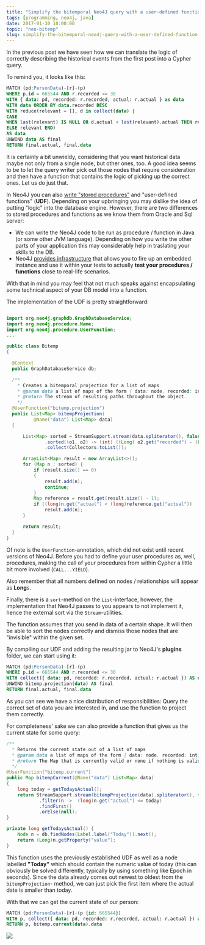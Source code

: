 ```yaml
---
title: "Simplify the bitemporal Neo4J query with a user-defined function"
tags: [programming, neo4j, java]
date: 2017-01-30 10:00:00
topic: "neo-bitemp"
slug: simplify-the-bitemporal-neo4j-query-with-a-user-defined-function
---
```


<TopicToc topicId="neo-bitemp" active="Simplify the bitemporal Neo4J query with a user-defined function" />

In the previous post we have seen how we can translate the logic of
correctly describing the historical events from the first post into a Cypher query.

To remind you, it looks like this:

```sql
MATCH (pd:PersonData)-[r]-(p) 
WHERE p.id = 665544 AND r.recorded <= 30
WITH { data: pd, recorded: r.recorded, actual: r.actual } as data
WITH data ORDER BY data.recorded DESC
WITH reduce(relevant = [], d in collect(data) | 
CASE 
WHEN last(relevant) IS NULL OR d.actual < last(relevant).actual THEN relevant+d 
ELSE relevant END) 
AS data
UNWIND data AS final 
RETURN final.actual, final.data
```

It is certainly a bit unwieldy, considering that you want historical data 
maybe not only from a single node, but other ones, too.
A good idea seems to be to let the query writer pick out those nodes that require
consideration and then have a function that contains the logic of picking up
the correct ones. Let us do just that.

In Neo4J you can also [write "stored procedures"][3] and "user-defined functions" (**UDF**).
Depending on your upbringing you may dislike the idea of putting "logic" into the
database engine. However, there are two differences to stored procedures and functions
as we know them from Oracle and Sql server:

* We can write the Neo4J code to be run as procedure / function in Java 
  (or some other JVM language). Depending on how you write the other parts
  of your application this may considerably help in traslating your skills to the
  DB.
* Neo4J [provides infrastructure][4] that allows you to fire up an embedded instance
  and use it within your tests to actually **test your procedures / functions**
  close to real-life scenarios.

With that in mind you may feel that not much speaks against encapsulating some
technical aspect of your DB model into a function.

The implementation of the UDF is pretty straightforward:

``` java

import org.neo4j.graphdb.GraphDatabaseService;
import org.neo4j.procedure.Name;
import org.neo4j.procedure.UserFunction;
...

public class Bitemp
{

  @Context
  public GraphDatabaseService db;

  /**
    * Creates a bitemporal projection for a list of maps
    * @param data a list of maps of the form { data: node, recorded: int, actual: int }
    * @return The stream of resulting paths throughout the object.
    */
  @UserFunction("bitemp.projection")
  public List<Map> bitempProjection(
          @Name("data") List<Map> data)
  {

      List<Map> sorted = StreamSupport.stream(data.spliterator(), false)
              .sorted((o1, o2) -> (int) ((Long) o2.get("recorded") - (Long) o1.get("recorded")))
              .collect(Collectors.toList());

      ArrayList<Map> result = new ArrayList<>();
      for (Map n : sorted) {
          if (result.size() == 0)
          {
              result.add(n);
              continue;
          }
          Map reference = result.get(result.size() - 1);
          if ((long)n.get("actual") < (long)reference.get("actual"))
              result.add(n);
      }

      return result;
  }
}
```

Of note is the  `UserFunction`-annotation, which did not exist until recent
versions of Neo4J.
Before you had to define your user procedures as, well, procedures, making the
call of your procedures from within Cypher a little bit more involved (`CALL...YIELD`).

Also remember that all numbers defined on nodes / relationships will appear as 
**Long**s.

Finally, there is a `sort`-method on the `List`-interface, however, the implementation
that Neo4J passes to you appears to not implement it, hence the external sort
via the `Stream`-utilities.

The function assumes that you send in data of a certain shape. It will then
be able to sort the nodes correctly and dismiss those nodes that are "invisible"
within the given set.

By compiling our UDF and adding the resulting jar to Neo4J's **plugins** folder,
we can start using it:

``` sql
MATCH (pd:PersonData)-[r]-(p) 
WHERE p.id = 665544 AND r.recorded <= 30
WITH collect({ data: pd, recorded: r.recorded, actual: r.actual }) AS data
UNWIND bitemp.projection(data) AS final
RETURN final.actual, final.data
``` 

As you can see we have a nice distribution of responsibilities:
Query the correct set of data you are interested in, and use the function
to project them correctly.

For completeness' sake we can also provide a function that gives us the current
state for some query:

``` java
/**
  * Returns the current state out of a list of maps
  * @param data a list of maps of the form { data: node, recorded: int, actual: int }
  * @return The Map that is currently valid or none if nothing is valid right now.
  */
@UserFunction("bitemp.current")
public Map bitempCurrent(@Name("data") List<Map> data)
{
    long today = getTodaysActual();
    return StreamSupport.stream(bitempProjection(data).spliterator(), false)
            .filter(n ->  (long)n.get("actual") <= today)
            .findFirst()
            .orElse(null);
}

private long getTodaysActual() {
    Node n = db.findNodes(Label.label("Today")).next();
    return (Long)n.getProperty("value");
}
```

This function uses the previously established UDF as well as a node labelled
**"Today"** which should contain the numeric value of today (this can obviously
be solved differently, typically by using something like Epoch in seconds).
Since the data already comes out newest to oldest from the `bitempProjection`-
method, we can just pick the first item where the actual date is smaller than
today.

With that we can get the current state of our person:

```sql
MATCH (pd:PersonData)-[r]-(p {id: 665544})
WITH p, collect({ data: pd, recorded: r.recorded, actual: r.actual }) as data
RETURN p, bitemp.current(data).data
```

![](/assets/2DHistory6.png)


[1]: /posts/2d-or-bitemporal-historization-a-primer
[2]: /posts/2d-historization-in-a-graph-database
[3]: http://neo4j.com/docs/developer-manual/current/extending-neo4j/procedures/
[4]: http://neo4j.com/docs/developer-manual/current/extending-neo4j/procedures/#_writing_integration_tests